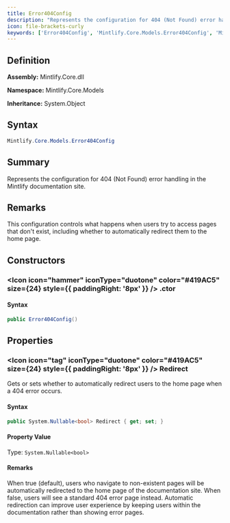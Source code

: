 ```yaml
---
title: Error404Config
description: "Represents the configuration for 404 (Not Found) error handling in the Mintlify documentation site."
icon: file-brackets-curly
keywords: ['Error404Config', 'Mintlify.Core.Models.Error404Config', 'Mintlify.Core.Models', 'class', 'System.Object']
---
```


## Definition

**Assembly:** Mintlify.Core.dll

**Namespace:** Mintlify.Core.Models

**Inheritance:** System.Object

## Syntax

```csharp
Mintlify.Core.Models.Error404Config
```

## Summary

Represents the configuration for 404 (Not Found) error handling in the Mintlify documentation site.

## Remarks

This configuration controls what happens when users try to access pages that don't exist,
            including whether to automatically redirect them to the home page.

## Constructors

### <Icon icon="hammer" iconType="duotone" color="#419AC5" size={24} style={{ paddingRight: '8px' }} />  .ctor

#### Syntax

```csharp
public Error404Config()
```

## Properties

### <Icon icon="tag" iconType="duotone" color="#419AC5" size={24} style={{ paddingRight: '8px' }} />  Redirect

Gets or sets whether to automatically redirect users to the home page when a 404 error occurs.

#### Syntax

```csharp
public System.Nullable<bool> Redirect { get; set; }
```

#### Property Value

Type: `System.Nullable<bool>`

#### Remarks

When true (default), users who navigate to non-existent pages will be automatically
            redirected to the home page of the documentation site. When false, users will see
            a standard 404 error page instead. Automatic redirection can improve user experience
            by keeping users within the documentation rather than showing error pages.

